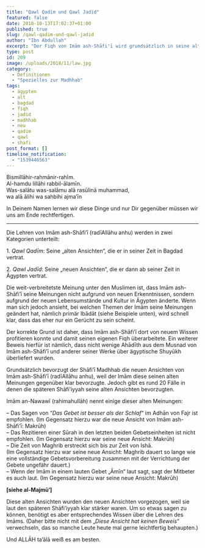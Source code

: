 ```yaml
---
title: "Qawl Qadīm und Qawl Jadīd"
featured: false
date: 2018-10-13T17:02:37+01:00
published: true
slug: /qawl-qadim-und-qawl-jadid
author: "Ibn Abdullah"
excerpt: "Der Fiqh von Imām ash-Shāfi'ī wird grundsätzlich in seine alten und in seine neuen Ansichten unterteilt."
type: post
id: 209
image: /uploads/2018/11/law.jpg
category:
  - Definitionen
  - "Spezielles zur Madhhab"
tags:
  - ägypten
  - alt
  - bagdad
  - fiqh
  - jadid
  - madhhab
  - neu
  - qadim
  - qawl
  - shafi
post_format: []
timeline_notification:
  - "1539446563"
---
```


Bismillāhir-rahmānir-rahīm.  
Al-hamdu lillāhi rabbil-ālamīn.  
Was-salātu was-salāmu alā rasūlinā muhammad,  
wa alā ālihi wa sahbihi ajma’īn

In Deinem Namen lernen wir diese Dinge und nur Dir gegenüber müssen wir uns am Ende rechtfertigen.

---

Die Lehren von Imām ash-Shāfi’ī (radīAllāhu anhu) werden in zwei Kategorien unterteilt:

1\. _Qawl Qadīm_: Seine „alten Ansichten“, die er in seiner Zeit in Bagdad vertrat.

2\. _Qawl Jadīd_: Seine „neuen Ansichten“, die er dann ab seiner Zeit in Ägypten vertrat.

Die weit-verbreitetste Meinung unter den Muslimen ist, dass Imām ash-Shāfi’ī seine Meinungen nicht aufgrund von neuen Erkenntnissen, sondern aufgrund der neuen Lebensumstände und Kultur in Ägypten änderte. Wenn man sich jedoch ansieht, bei welchen Themen der Imām seine Meinungen geändert hat, nämlich primär Ibādāt (siehe Beispiele unten), wird schnell klar, dass das eher nur ein Gerücht zu sein scheint.

Der korrekte Grund ist daher, dass Imām ash-Shāfi’ī dort von neuem Wissen profitieren konnte und damit seinen eigenen Fiqh überarbeitete. Ein weiterer Beweis hierfür ist nämlich, dass nicht wenige Ahādīth aus dem Musnad von Imām ash-Shāfi’ī und anderer seiner Werke über ägyptische Shuyūkh überliefert wurden.

Grundsätzlich bevorzugt der Shāfi’ī Madhhab die neuen Ansichten von Imām ash-Shāfi’ī (radīAllāhu anhu), weil der Imām diese seinen alten Meinungen gegenüber klar bevorzugte. Jedoch gibt es rund 20 Fälle in denen die späteren Shāfi’iyyah seine alten Ansichten bevorzugten.

Imām an-Nawawī (rahimahullāh) nennt einige dieser alten Meinungen:

– Das Sagen von “_Das Gebet ist besser als der Schlaf_“ im Adhān von Fajr ist empfohlen. (Im Gegensatz hierzu war die neue Ansicht von Imām ash-Shāfi’ī: Makrūh)  
– Das Rezitieren einer Sūrah in den letzten beiden Gebetseinheiten ist nicht empfohlen. (Im Gegensatz hierzu war seine neue Ansicht: Makrūh)  
– Die Zeit von Maghrib erstreckt sich bis zur Zeit von Ishā.  
(Im Gegensatz hierzu war seine neue Ansicht: Maghrib dauert so lange wie eine vollständige Gebetsvorbereitung zusammen mit der Verrichtung der Gebete ungefähr dauert.)  
– Wenn der Imām in einem lauten Gebet „Āmīn“ laut sagt, sagt der Mitbeter es auch laut. (Im Gegensatz hierzu war seine neue Ansicht: Makrūh)

**\[siehe al-Majmū‘\]**

Diese alten Ansichten wurden den neuen Ansichten vorgezogen, weil sie laut den späteren Shāfi’iyyah klar stärker waren. Um so etwas sagen zu können, benötigt es aber entsprechendes Wissen über die Lehren des Imāms. (Daher bitte nicht mit dem „_Diese Ansicht hat keinen Beweis_“ verwechseln, das so manche Leute heute mal gerne leichtfertig behaupten.)

Und ALLĀH ta’ālā weiß es am besten.
